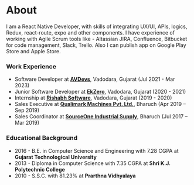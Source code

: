 # About

I am a React Native Developer, with skills of integrating UX/UI, APIs, logics, Redux, react-route, expo and other components. I have experience of working with Agile Scrum tools like - Altassian JIRA, Confluence, Bitbucket for code management, Slack, Trello. Also I can publish app on Google Play Store and Apple Store.

### Work Experience
- Software Developer at **[AVDevs](http://www.avdevs.com/)**, Vadodara, Gujarat (Jul 2021 - Mar 2023)
- Junior Software Developer at **[EkZero](http://ekzero.com/)**, Vadodara, Gujarat (2020 - 2021)
- Internship at **[Rishabh Software](https://www.rishabhsoft.com/)**, Vadodara, Gujarat (2019 - 2020)
- Sales Executive at **[Qualimark Machines Pvt. Ltd.](http://www.qualimark.in/)**, Bharuch (Apr 2019 – Sep 2019)
- Sales Coordinator at **[SourceOne Industrial Supply](https://maps.app.goo.gl/LGupAwAVWaz2q73u6)**, Bharuch (Jul 2017 – Mar 2019)


### Educational Background
- 2016 - B.E. in Computer Science and Engineering with 7.28 CGPA at **Gujarat Technological University**
- 2013 - Diploma in Computer Science with 7.35 CGPA at **Shri K.J. Polytechnic College**
- 2010 - S.S.C. with  81.23% at **Prarthna Vidhyalaya**
